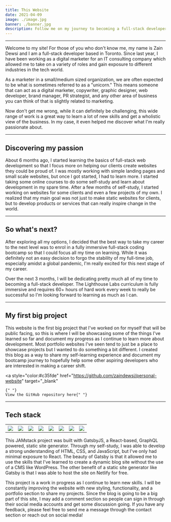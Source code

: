 ```yaml
---
title: This Website
date: 2021-04-09
image: ./image.jpg
banner: ./banner.jpg
description: Follow me on my journey to becoming a full-stack developer.
---
```


---

Welcome to my site! For those of you who don't know me, my name is Zain Dewsi and I am a full-stack developer based in Toronto. Since last year, I have been working as a digital marketer for an IT consulting company which allowed me to take on a variety of roles and gain exposure to different industries in the tech world.

As a marketer in a small/medium sized organization, we are often expected to be what is sometimes referred to as a "unicorn." This means someone that can act as a digital marketer, copywriter, graphic designer, web developer, brand manager, PR strategist, and any other area of business you can think of that is slightly related to marketing.

Now don't get me wrong, while it can definitely be challenging, this wide range of work is a great way to learn a lot of new skills and get a wholistic view of the business. In my case, it even helped me discover what I'm really passionate about.

---

## Discovering my passion

About 6 months ago, I started learning the basics of full-stack web development so that I focus more on helping our clients create websites they could be proud of. I was mostly working with simple landing pages and small scale websites, but once I got started, I had to learn more. I started taking some online courses to do some self-study and learn about development in my spare time. After a few months of self-study, I started working on websites for some clients and even a few projects of my own. I realized that my main goal was not just to make static websites for clients, but to develop products or services that can really inspire change in the world.

---

## So what's next?

After exploring all my options, I decided that the best way to take my career to the next level was to enrol in a fully immersive full-stack coding bootcamp so that I could focus all my time on learning. While it was definitely not an easy decision to forgo the stability of my full-time job, especially amidst a global pandemic, I'm really excited for this next stage of my career.

Over the next 3 months, I will be dedicating pretty much all of my time to becoming a full-stack developer. The Lighthouse Labs curriculum is fully immersive and requires 60+ hours of hard work every week to really be successful so I'm looking forward to learning as much as I can.

---

## My first big project

This website is the first big project that I've worked on for myself that will be public facing, so this is where I will be showcasing some of the things I've learned so far and document my progress as I continue to learn more about development. Most portfolio websites I've seen tend to just be a place to showcase projects but I wanted to do something a bit different. I created this blog as a way to share my self-learning experience and document my bootcamp journey to hopefully help some other aspiring developers who are interested in making a career shift.

<a
    style="color:#c35fde"
    href="https://github.com/zaindewsi/personal-website"
    target="_blank"
>
    {" "}
    View the GitHub repository here{" "}
</a>

---

## Tech stack

<table>
    <tbody>
        <tr>
            <th>
                <img src="./gatsby.png" />
            </th>
            <th>
                <img src="./react.png" />
            </th>
            <th>
                <img src="./netlify.png" />
            </th>
            <th>
                <img src="./graphql.png" />
            </th>
            <th>
                <img src="./js.png" />
            </th>
            <th>
                <img src="./ts.png" />
            </th>
            <th>
                <img src="./css.png" />
            </th>
            <th>
                <img src="./html5.png" />
            </th>
        </tr>
    </tbody>
</table>

This JAMstack project was built with GatsbyJS, a React-based, GraphQL powered, static site generator. Through my self-study, I was able to develop a strong understanding of HTML, CSS, and JavaScript, but I've only had minimal exposure to React. The beauty of Gatsby is that it allowed me to use the skills that I've learned to create a dynamic blog site without the use of a CMS like WordPress. The other benefit of a static site generator like Gatsby is that I was able to host the site on Netlify for free.

This project is a work in progress as I continue to learn new skills. I will be constantly improving the website with new styling, functionality, and a portfolio section to share my projects. Since the blog is going to be a big part of this site, I may add a comment section so people can sign in through their social media accounts and get some discussion going. If you have any feedback, please feel free to send me a message through the contact section or reach out on social media!
